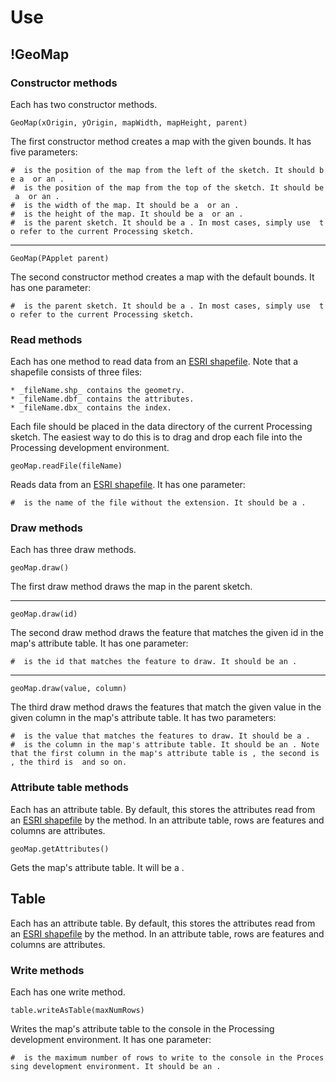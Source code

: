 =Use=

==!GeoMap==

===Constructor methods===

Each {{{GeoMap}}} has two constructor methods.

<code language="processing">GeoMap(xOrigin, yOrigin, mapWidth, mapHeight, parent)</code>

The first constructor method creates a map with the given bounds. It has five parameters:

 # {{{xOrigin}}} is the position of the map from the left of the sketch. It should be a {{{float}}} or an {{{int}}}.
 # {{{yOrigin}}} is the position of the map from the top of the sketch. It should be a {{{float}}} or an {{{int}}}.
 # {{{mapWidth}}} is the width of the map. It should be a {{{float}}} or an {{{int}}}.
 # {{{mapHeight}}} is the height of the map. It should be a {{{float}}} or an {{{int}}}.
 # {{{parent}}} is the parent sketch. It should be a {{{PApplet}}}. In most cases, simply use {{{this}}} to refer to the current Processing sketch.

----
<code language="processing">GeoMap(PApplet parent)</code>

The second constructor method creates a map with the default bounds. It has one parameter:

 # {{{parent}}} is the parent sketch. It should be a {{{PApplet}}}. In most cases, simply use {{{this}}} to refer to the current Processing sketch.

===Read methods===

Each {{{GeoMap}}} has one method to read data from an [http://en.wikipedia.org/wiki/Shapefile ESRI shapefile]. Note that a shapefile consists of three files:

 * _fileName.shp_ contains the geometry.
 * _fileName.dbf_ contains the attributes.
 * _fileName.dbx_ contains the index.

Each file should be placed in the data directory of the current Processing sketch. The easiest way to do this is to drag and drop each file into the Processing development environment.

<code language="processing">geoMap.readFile(fileName)</code>

Reads data from an [http://en.wikipedia.org/wiki/Shapefile ESRI shapefile]. It has one parameter:

 # {{{fileName}}} is the name of the file without the extension. It should be a {{{String}}}.

===Draw methods===

Each {{{GeoMap}}} has three draw methods.

<code language="processing">geoMap.draw()</code>

The first draw method draws the map in the parent sketch.

----
<code language="processing">geoMap.draw(id)</code>

The second draw method draws the feature that matches the given id in the map's attribute table. It has one parameter:

 # {{{id}}} is the id that matches the feature to draw. It should be an {{{int}}}.

----
<code language="processing">geoMap.draw(value, column)</code>

The third draw method draws the features that match the given value in the given column in the map's attribute table. It has two parameters:

 # {{{value}}} is the value that matches the features to draw. It should be a {{{String}}}.
 # {{{column}}} is the column in the map's attribute table. It should be an {{{int}}}. Note that the first column in the map's attribute table is {{{0}}}, the second is {{{1}}}, the third is {{{2}}} and so on.

===Attribute table methods===

Each {{{GeoMap}}} has an attribute table. By default, this stores the attributes read from an [http://en.wikipedia.org/wiki/Shapefile ESRI shapefile] by the {{{geoMap.readFile()}}} method. In an attribute table, rows are features and columns are attributes.

<code language="processing">geoMap.getAttributes()</code>

Gets the map's attribute table. It will be a {{{Table}}}.

==Table==

Each {{{GeoMap}}} has an attribute table. By default, this stores the attributes read from an [http://en.wikipedia.org/wiki/Shapefile ESRI shapefile] by the {{{geoMap.readFile()}}} method. In an attribute table, rows are features and columns are attributes.

===Write methods===

Each {{{Table}}} has one write method.

<code language="processing">table.writeAsTable(maxNumRows)</code>

Writes the map's attribute table to the console in the Processing development environment. It has one parameter:

 # {{{maxNumRows}}} is the maximum number of rows to write to the console in the Processing development environment. It should be an {{{int}}}.